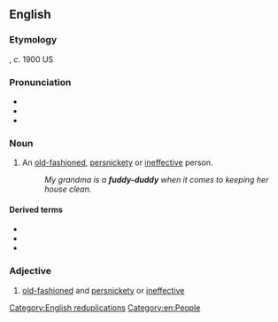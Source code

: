 {{also|fuddyduddy}}
==English==

===Etymology===
{{unk|en}}, ''c''. 1900 US

===Pronunciation===
* {{IPA|en|/ˈfʌdiˌdʌdi/}}
* {{audio|en|en-us-fuddy-duddy.ogg|Audio (US)}}
* {{rhymes|en|ʌdi}}

===Noun===
{{en-noun}}

# {{lb|en|US|informal}} An [[old-fashioned]], [[persnickety]] or [[ineffective]] person.
#: ''My grandma is a '''fuddy-duddy''' when it comes to keeping her house clean.''

====Derived terms====
* {{l|en|fuddy-duddery}}
* {{l|en|fuddy-duddyism}}
* {{l|en|fudd}}

===Adjective===
{{en-adj|fuddy-duddier}}

# {{lb|en|US|informal}} [[old-fashioned]] and [[persnickety]] or [[ineffective]]

[[Category:English reduplications]]
[[Category:en:People]]